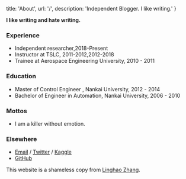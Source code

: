 
  title: 'About',
  url: '/',
  description: 'Independent Blogger. I like writing.'
}


**I like writing and hate writing.**

### Experience

- Independent researcher,2018-Present
- Instructor at TSLC, 2011-2012,2012-2018
- Trainee at Aerospace Engineering University, 2010 - 2011

### Education

- Master of Control Engineer , Nankai University, 2012 - 2014
- Bachelor of Engineer in Automation, Nankai University, 2006 - 2010

### Mottos

- I am a killer without emotion.

### Elsewhere

- [Email](mailto:nkgoym315@gmail.com)  / [Twitter](https://twitter.com/nkgoym) / [Kaggle](https://www.Kaggle.com/kocayinana)
- [GitHub](https://github.com/nkgoym) 


This website is a shameless copy from [Linghao Zhang](https://linghao.io/notes/stay-gold/).